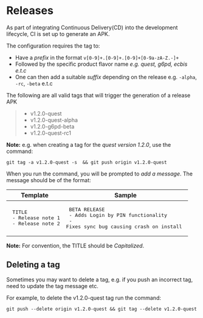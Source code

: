 # Releases

As part of integrating Continuous Delivery(CD) into the development lifecycle, CI is set up to generate an APK.

The configuration requires the tag to:
* Have a _prefix_ in the format `v[0-9]+.[0-9]+.[0-9]+[0-9a-zA-Z.-]+`
* Followed by the specific product flavor name _e.g. quest, g6pd, ecbis e.t.c_
* One can then add a suitable _suffix_ depending on the release e.g. `-alpha`, `-rc`, `-beta` e.t.c

The following are all valid tags that will trigger the generation of a release APK
> - v1.2.0-quest
> - v1.2.0-quest-alpha
> - v1.2.0-g6pd-beta
> - v1.2.0-quest-rc1

**Note:** e.g. when creating a tag for the _quest version 1.2.0_, use the command:

```
git tag -a v1.2.0-quest -s  && git push origin v1.2.0-quest
```

When you run the command, you will be prompted to _add a message_. The message should be of the format:

| Template                                                       | Sample                                                                                                            |
|----------------------------------------------------------------|-------------------------------------------------------------------------------------------------------------------|
| <pre> TITLE <br/> - Release note 1<br/> - Release note 2</pre> | <pre> BETA RELEASE <br/> - Adds Login by PIN functionality <br/> - Fixes sync bug causing crash on install </pre> |

**Note:** For convention, the TITLE should be _Capitalized_.

## Deleting a tag
Sometimes you may want to delete a tag, e.g. if you push an incorrect tag, need to update the tag message etc.

For example, to delete the v1.2.0-quest tag run the command:

```
git push --delete origin v1.2.0-quest && git tag --delete v1.2.0-quest
```
